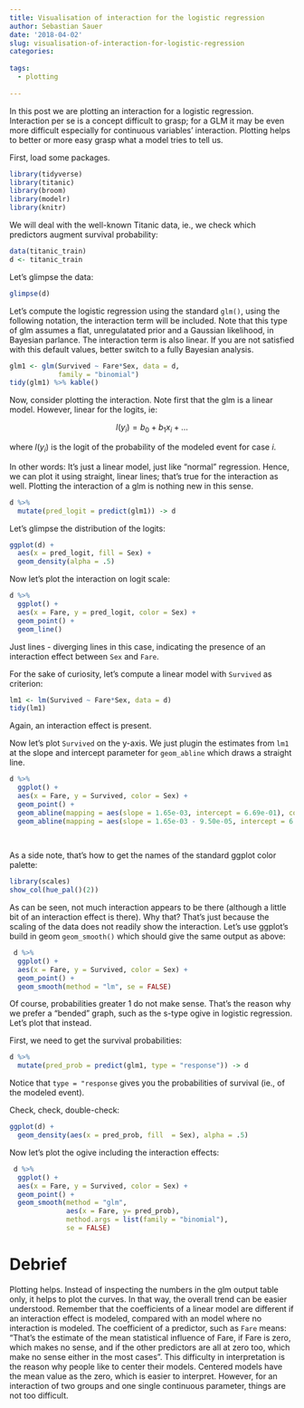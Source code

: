 ```yaml
---
title: Visualisation of interaction for the logistic regression
author: Sebastian Sauer
date: '2018-04-02'
slug: visualisation-of-interaction-for-logistic-regression
categories:
  
tags:
  - plotting
  
---
```



In this post we are plotting an interaction for a logistic regression. Interaction per se is a concept difficult to grasp; for a GLM it may be even more difficult especially for continuous variables' interaction. Plotting helps to better or more easy grasp what a model tries to tell us.

First, load some packages.

```r

library(tidyverse)
library(titanic)
library(broom)
library(modelr)
library(knitr)
```


We will deal with the well-known Titanic data, ie., we check which predictors augment survival probability:

```r
data(titanic_train)
d <- titanic_train
```


Let's glimpse the data:

```r
glimpse(d) 
```


Let's compute the logistic regression using the standard `glm()`, using the following notation, the interaction term will be included. Note that this type of glm assumes a flat, unregulatated prior and a Gaussian likelihood, in Bayesian parlance. The interaction term is also linear. If you are not satisfied with this default values, better switch to a fully Bayesian analysis.



```r
glm1 <- glm(Survived ~ Fare*Sex, data = d,
            family = "binomial")
tidy(glm1) %>% kable()
```


Now, consider plotting the interaction. Note first that the glm is a linear model. However, linear for the logits, ie:

$$l(y_i) = b_0 + b_1x_i + \dots$$

where $l(y_i)$ is the logit of the probability of the modeled event for case $i$.

In other words: It's just a linear model, just like "normal" regression. Hence, we can plot it using straight, linear lines; that's true for the interaction as well. Plotting the interaction of a glm is nothing new in this sense.


```r
d %>% 
  mutate(pred_logit = predict(glm1)) -> d
```

Let's glimpse the distribution of the logits:

```r
ggplot(d) +
  aes(x = pred_logit, fill = Sex) +
  geom_density(alpha = .5)
```

Now let's plot the interaction on logit scale:

```r
d %>% 
  ggplot() +
  aes(x = Fare, y = pred_logit, color = Sex) +
  geom_point() +
  geom_line()
```

Just lines - diverging lines in this case, indicating the presence of an interaction effect between `Sex` and `Fare`.


For the sake of curiosity, let's compute a linear model with `Survived` as criterion:

```r
lm1 <- lm(Survived ~ Fare*Sex, data = d)
tidy(lm1)
```

Again, an interaction effect is present.

Now let's plot `Survived` on the y-axis. We just plugin the estimates from `lm1` at the slope and intercept parameter for `geom_abline` which draws a straight line.


```r
d %>% 
  ggplot() +
  aes(x = Fare, y = Survived, color = Sex) +
  geom_point() +
  geom_abline(mapping = aes(slope = 1.65e-03, intercept = 6.69e-01), color = "#F8766D") +
  geom_abline(mapping = aes(slope = 1.65e-03 - 9.50e-05, intercept = 6.69e-01 - 6.19e-01), color = "#00BFC4")
  
 
```




As a side note, that's how to get the names of the standard ggplot color palette:

```r
library(scales)
show_col(hue_pal()(2))
```



As can be seen, not much interaction appears to be there (although a little bit of an interaction effect is there). Why that? That's just because the scaling of the data does not readily show the interaction. Let's use ggplot's build in geom `geom_smooth()` which should give the same output as above:


```r
 d %>% 
  ggplot() +
  aes(x = Fare, y = Survived, color = Sex) +
  geom_point() +
  geom_smooth(method = "lm", se = FALSE)

```


Of course, probabilities greater 1 do not make sense. That's the reason why we prefer a "bended" graph, such as the s-type ogive in logistic regression. Let's plot that instead.

First, we need to get the survival probabilities:

```r
d %>% 
  mutate(pred_prob = predict(glm1, type = "response")) -> d
```

Notice that `type = "response` gives you the probabilities of survival (ie., of the modeled event). 

Check, check, double-check:


```r
ggplot(d) +
  geom_density(aes(x = pred_prob, fill  = Sex), alpha = .5)
```


Now let's plot the ogive including the interaction effects:

```r
 d %>% 
  ggplot() +
  aes(x = Fare, y = Survived, color = Sex) +
  geom_point() +
  geom_smooth(method = "glm",
              aes(x = Fare, y= pred_prob),
              method.args = list(family = "binomial"),
              se = FALSE)
```


# Debrief


Plotting helps. Instead of inspecting the numbers in the glm output table only, it helps to plot the curves. In that way, the overall trend can be easier understood. Remember that the coefficients of a linear model are different if an interaction effect is modeled, compared with an model where no interaction is modeled. The coefficient of a predictor, such as `Fare` means: "That's the estimate of the mean statistical influence of Fare, if Fare is zero, which makes no sense, and if the other predictors are all at zero too, which make no sense either in the most cases". This difficulty in interpretation is the reason why people like to center their models. Centered models have the mean value as the zero, which is easier to interpret. However, for an interaction of two groups and one single continuous parameter, things are not too difficult.
